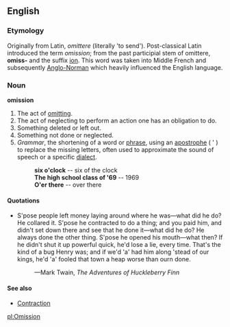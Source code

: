 ==English==
===Etymology===
Originally from Latin, ''omittere'' (literally 'to send'). Post-classical Latin introduced the term ''omission''; from the past participial stem of omittere, '''omiss-''' and the suffix [[ion]]. This word was taken into Middle French and subsequently [[Anglo-Norman]] which heavily influenced the English language.

===Noun===
'''omission'''
#The act of [[omit]]ting.
#The act of neglecting to perform an action one has an obligation to do.
#Something deleted or left out.
#Something not done or neglected.
#''Grammar'', the shortening of a word or [[phrase]], using an [[apostrophe]] ( ' ) to replace the missing letters, often used to approximate the sound of speech or a specific [[dialect]].
#:'''six o'clock''' -- six of the clock
#:'''The high school class of '69''' -- 1969
#:'''O'er there''' -- over there


====Quotations====
*S'pose people left money laying around where he was&mdash;what did he do?  He collared it.  S'pose he contracted to do a thing; and you paid him, and didn't set down there and see that he done it&mdash;what did he do?  He always done the other thing.  S'pose he opened his mouth&mdash;what then?  If he didn't shut it up powerful quick, he'd lose a lie, every time.  That's the kind of a bug Henry was; and if we'd 'a' had him along 'stead of our kings, he'd 'a' fooled that town a heap worse than ourn done.
*:&mdash;Mark Twain, ''The Adventures of Huckleberry Finn''
====See also====
*[[Contraction]]

[[pl:Omission]]